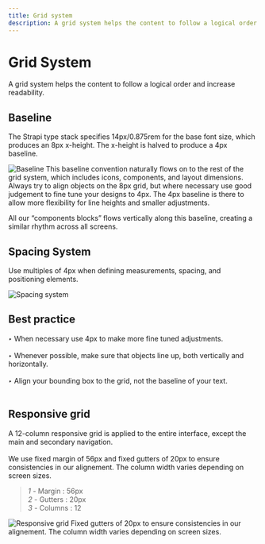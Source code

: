 ```yaml
---
title: Grid system
description: A grid system helps the content to follow a logical order and increase readability.
---
```


# Grid System

A grid system helps the content to follow a logical order and increase readability.

## Baseline

The Strapi type stack specifies 14px/0.875rem for the base font size, which produces an 8px x-height. The x-height is halved to produce a 4px baseline. 

![Baseline](/baseline.png)
This baseline convention naturally flows on to the rest of the grid system, which includes icons, components, and layout dimensions. Always try to align objects on the 8px grid, but where necessary use good judgement to fine tune your designs to 4px. The 4px baseline is there to allow more flexibility for line heights and smaller adjustments.

All our “components blocks” flows vertically along this baseline, creating a similar rhythm across all screens. 

## Spacing System

Use multiples of 4px when defining measurements, spacing, and positioning elements.

![Spacing system](/spacing-system.png)
## Best practice

*‣* When necessary use 4px to make more fine tuned adjustments. <br/> <br/>
*‣* Whenever possible, make sure that objects line up, both vertically and horizontally. <br/> <br/>
*‣* Align your bounding box to the grid, not the baseline of your text. <br/> <br/>

## Responsive grid

A 12-column responsive grid is applied to the entire interface, except the main and secondary navigation. <br/> <br/>
We use fixed margin of 56px and fixed gutters of 20px to ensure consistencies in our alignement. The column width varies depending on screen sizes. <br/>

> *1* - Margin : 56px <br/>
> *2* - Gutters : 20px <br/>
> *3* - Columns : 12 <br/>

![Responsive grid](/responsive-grid.png)
Fixed gutters of 20px to ensure consistencies in our alignement. The column width varies depending on screen sizes.
